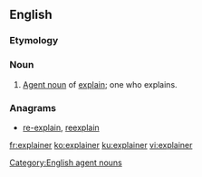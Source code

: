 ==English==

===Etymology===
{{suffix|explain|er|lang=en}}

===Noun===
{{en-noun}}

# [[agent noun|Agent noun]] of [[explain]]; one who explains.

===Anagrams===
* [[re-explain#English|re-explain]], [[reexplain#English|reexplain]]

[[Category:English agent nouns]]

[[fr:explainer]]
[[ko:explainer]]
[[ku:explainer]]
[[vi:explainer]]